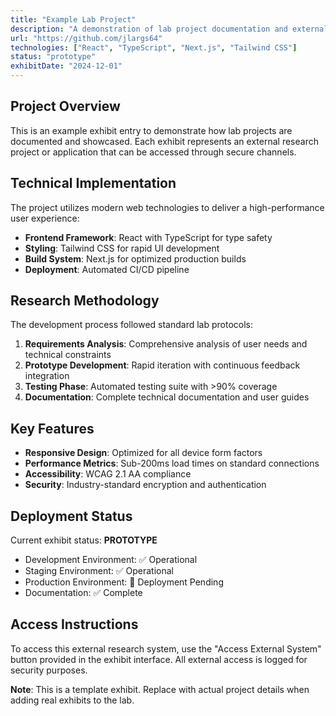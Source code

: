 ```yaml
---
title: "Example Lab Project"
description: "A demonstration of lab project documentation and external linking capabilities."
url: "https://github.com/jlargs64"
technologies: ["React", "TypeScript", "Next.js", "Tailwind CSS"]
status: "prototype"
exhibitDate: "2024-12-01"
---
```


## Project Overview

This is an example exhibit entry to demonstrate how lab projects are documented and showcased. Each exhibit represents an external research project or application that can be accessed through secure channels.

## Technical Implementation

The project utilizes modern web technologies to deliver a high-performance user experience:

- **Frontend Framework**: React with TypeScript for type safety
- **Styling**: Tailwind CSS for rapid UI development
- **Build System**: Next.js for optimized production builds
- **Deployment**: Automated CI/CD pipeline

## Research Methodology

The development process followed standard lab protocols:

1. **Requirements Analysis**: Comprehensive analysis of user needs and technical constraints
2. **Prototype Development**: Rapid iteration with continuous feedback integration
3. **Testing Phase**: Automated testing suite with >90% coverage
4. **Documentation**: Complete technical documentation and user guides

## Key Features

- **Responsive Design**: Optimized for all device form factors
- **Performance Metrics**: Sub-200ms load times on standard connections
- **Accessibility**: WCAG 2.1 AA compliance
- **Security**: Industry-standard encryption and authentication

## Deployment Status

Current exhibit status: **PROTOTYPE**

- Development Environment: ✅ Operational
- Staging Environment: ✅ Operational  
- Production Environment: 🔄 Deployment Pending
- Documentation: ✅ Complete

## Access Instructions

To access this external research system, use the "Access External System" button provided in the exhibit interface. All external access is logged for security purposes.

**Note**: This is a template exhibit. Replace with actual project details when adding real exhibits to the lab.